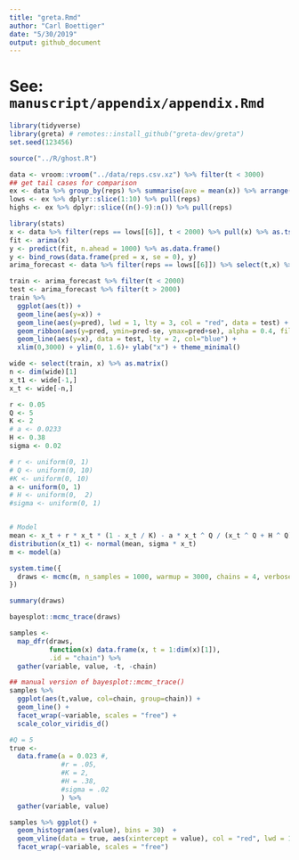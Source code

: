 ```yaml
---
title: "greta.Rmd"
author: "Carl Boettiger"
date: "5/30/2019"
output: github_document
---
```



# See: `manuscript/appendix/appendix.Rmd`



```r
library(tidyverse)
library(greta) # remotes::install_github("greta-dev/greta")
set.seed(123456)
```


```r
source("../R/ghost.R")
```


```r
data <- vroom::vroom("../data/reps.csv.xz") %>% filter(t < 3000)
## get tail cases for comparison
ex <- data %>% group_by(reps) %>% summarise(ave = mean(x)) %>% arrange(ave)
lows <- ex %>% dplyr::slice(1:10) %>% pull(reps)
highs <- ex %>% dplyr::slice((n()-9):n()) %>% pull(reps)
```



```r
library(stats)
x <- data %>% filter(reps == lows[[6]], t < 2000) %>% pull(x) %>% as.ts() 
fit <- arima(x)
y <- predict(fit, n.ahead = 1000) %>% as.data.frame()
y <- bind_rows(data.frame(pred = x, se = 0), y)
arima_forecast <- data %>% filter(reps == lows[[6]]) %>% select(t,x) %>% bind_cols(y)
```


```r
train <- arima_forecast %>% filter(t < 2000) 
test <- arima_forecast %>% filter(t > 2000) 
train %>%
  ggplot(aes(t)) + 
  geom_line(aes(y=x)) +
  geom_line(aes(y=pred), lwd = 1, lty = 3, col = "red", data = test) + 
  geom_ribbon(aes(y=pred, ymin=pred-se, ymax=pred+se), alpha = 0.4, fill = "red", data = test)  + 
  geom_line(aes(y=x), data = test, lty = 2, col="blue") +
  xlim(0,3000) + ylim(0, 1.6)+ ylab("x") + theme_minimal()


```





```r
wide <- select(train, x) %>% as.matrix() 
n <- dim(wide)[1]
x_t1 <- wide[-1,]
x_t <- wide[-n,] 
```

```r
r <- 0.05 
Q <- 5
K <- 2
# a <- 0.0233
H <- 0.38
sigma <- 0.02

# r <- uniform(0, 1)
# Q <- uniform(0, 10)
#K <- uniform(0, 10)
a <- uniform(0, 1)
# H <- uniform(0,  2)
#sigma <- uniform(0, 1)


# Model
mean <- x_t + r * x_t * (1 - x_t / K) - a * x_t ^ Q / (x_t ^ Q + H ^ Q)
distribution(x_t1) <- normal(mean, sigma * x_t)
m <- model(a)
```

```r
system.time({
  draws <- mcmc(m, n_samples = 1000, warmup = 3000, chains = 4, verbose = FALSE)
})
```

```r
summary(draws)
```

```r
bayesplot::mcmc_trace(draws)
```






```r
samples <-  
  map_dfr(draws, 
          function(x) data.frame(x, t = 1:dim(x)[1]), 
          .id = "chain") %>% 
  gather(variable, value, -t, -chain)
```

```r
## manual version of bayesplot::mcmc_trace()
samples %>%  
  ggplot(aes(t,value, col=chain, group=chain)) + 
  geom_line() +
  facet_wrap(~variable, scales = "free") + 
  scale_color_viridis_d()
```

```r
#Q = 5
true <- 
  data.frame(a = 0.023 #, 
             #r = .05, 
             #K = 2, 
             #H = .38, 
             #sigma = .02
             ) %>%
  gather(variable, value)
```


```r
samples %>% ggplot() + 
  geom_histogram(aes(value), bins = 30)  +
  geom_vline(data = true, aes(xintercept = value), col = "red", lwd = 1) + 
  facet_wrap(~variable, scales = "free")

```



```r
```
